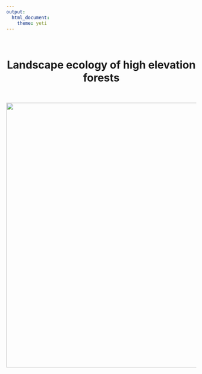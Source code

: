 ```yaml
---
output: 
  html_document:
    theme: yeti
---
```

<br>

<center> # **Landscape ecology of high elevation forests**

<br>

![](pics/Meadow_scenic.JPG){width=700px}


